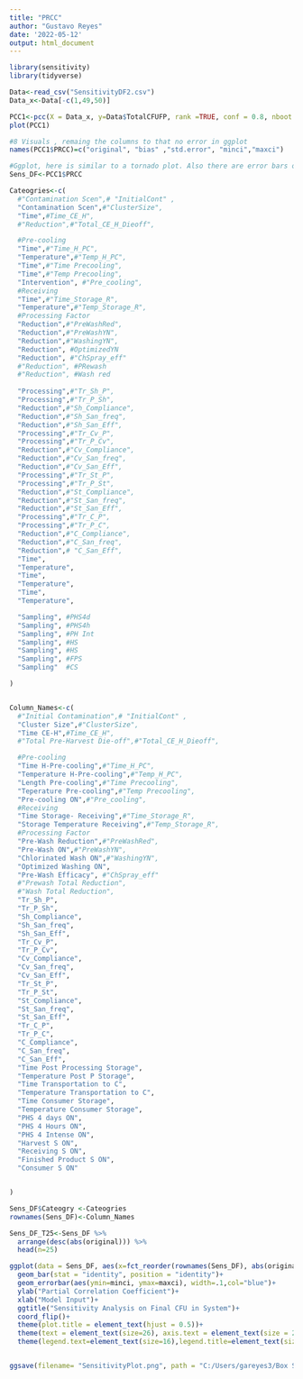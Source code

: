 ```yaml
---
title: "PRCC"
author: "Gustavo Reyes"
date: '2022-05-12'
output: html_document
---
```


```r
library(sensitivity)
library(tidyverse)
```

```r
Data<-read_csv("SensitivityDF2.csv")
Data_x<-Data[-c(1,49,50)]

```

```r
PCC1<-pcc(X = Data_x, y=Data$TotalCFUFP, rank =TRUE, conf = 0.8, nboot = 1000)
plot(PCC1)
```

```r
#8 Visuals , remaing the columns to that no error in ggplot
names(PCC1$PRCC)=c("original", "bias" ,"std.error", "minci","maxci")

#Ggplot, here is similar to a tornado plot. Also there are error bars on the 95th percentile
Sens_DF<-PCC1$PRCC 


```

```r
Cateogries<-c(
  #"Contamination Scen",# "InitialCont" ,
  "Contamination Scen",#"ClusterSize",
  "Time",#Time_CE_H",
  #"Reduction",#"Total_CE_H_Dieoff",

  #Pre-cooling
  "Time",#"Time_H_PC",
  "Temperature",#"Temp_H_PC",
  "Time",#"Time Precooling",
  "Time",#"Temp Precooling",
  "Intervention", #"Pre_cooling",
  #Receiving
  "Time",#"Time_Storage_R",
  "Temperature",#"Temp_Storage_R",
  #Processing Factor
  "Reduction",#"PreWashRed",
  "Reduction",#"PreWashYN",
  "Reduction",#"WashingYN",
  "Reduction", #OptimizedYN
  "Reduction", #"ChSpray_eff"
  #"Reduction", #PRewash
  #"Reduction", #Wash red
  
  "Processing",#"Tr_Sh_P",
  "Processing",#"Tr_P_Sh",
  "Reduction",#"Sh_Compliance",
  "Reduction",#"Sh_San_freq",
  "Reduction",#"Sh_San_Eff",
  "Processing",#"Tr_Cv_P",
  "Processing",#"Tr_P_Cv",
  "Reduction",#"Cv_Compliance",
  "Reduction",#"Cv_San_freq",
  "Reduction",#"Cv_San_Eff",
  "Processing",#"Tr_St_P",
  "Processing",#"Tr_P_St",
  "Reduction",#"St_Compliance",
  "Reduction",#"St_San_freq",
  "Reduction",#"St_San_Eff",
  "Processing",#"Tr_C_P",
  "Processing",#"Tr_P_C",
  "Reduction",#"C_Compliance",
  "Reduction",#"C_San_freq",
  "Reduction",# "C_San_Eff",
  "Time",
  "Temperature",
  "Time",
  "Temperature",
  "Time",
  "Temperature", 

  "Sampling", #PHS4d
  "Sampling", #PHS4h
  "Sampling", #PH Int
  "Sampling", #HS
  "Sampling", #HS
  "Sampling", #FPS
  "Sampling"  #CS

)


Column_Names<-c(
  #"Initial Contamination",# "InitialCont" ,
  "Cluster Size",#"ClusterSize",
  "Time CE-H",#Time_CE_H",
  #"Total Pre-Harvest Die-off",#"Total_CE_H_Dieoff",

  #Pre-cooling
  "Time H-Pre-cooling",#"Time_H_PC",
  "Temperature H-Pre-cooling",#"Temp_H_PC",
  "Length Pre-cooling",#"Time Precooling",
  "Teperature Pre-cooling",#"Temp Precooling",
  "Pre-cooling ON",#"Pre_cooling",
  #Receiving
  "Time Storage- Receiving",#"Time_Storage_R",
  "Storage Temperature Receiving",#"Temp_Storage_R",
  #Processing Factor
  "Pre-Wash Reduction",#"PreWashRed",
  "Pre-Wash ON",#"PreWashYN",
  "Chlorinated Wash ON",#"WashingYN",
  "Optimized Washing ON",
  "Pre-Wash Efficacy", #"ChSpray_eff"
  #"Prewash Total Reduction",
  #"Wash Total Reduction",
  "Tr_Sh_P",
  "Tr_P_Sh",
  "Sh_Compliance",
  "Sh_San_freq",
  "Sh_San_Eff",
  "Tr_Cv_P",
  "Tr_P_Cv",
  "Cv_Compliance",
  "Cv_San_freq",
  "Cv_San_Eff",
  "Tr_St_P",
  "Tr_P_St",
  "St_Compliance",
  "St_San_freq",
  "St_San_Eff",
  "Tr_C_P",
  "Tr_P_C",
  "C_Compliance",
  "C_San_freq",
  "C_San_Eff",
  "Time Post Processing Storage",
  "Temperature Post P Storage",
  "Time Transportation to C",
  "Temperature Transportation to C",
  "Time Consumer Storage",
  "Temperature Consumer Storage",
  "PHS 4 days ON",
  "PHS 4 Hours ON",
  "PHS 4 Intense ON",
  "Harvest S ON",
  "Receiving S ON",
  "Finished Product S ON",
  "Consumer S ON"


)

Sens_DF$Cateogry <-Cateogries 
rownames(Sens_DF)<-Column_Names

Sens_DF_T25<-Sens_DF %>% 
  arrange(desc(abs(original))) %>% 
  head(n=25)

```


```r


ggplot(data = Sens_DF, aes(x=fct_reorder(rownames(Sens_DF), abs(original)),y=original, fill = Cateogry))+
  geom_bar(stat = "identity", position = "identity")+
  geom_errorbar(aes(ymin=minci, ymax=maxci), width=.1,col="blue")+
  ylab("Partial Correlation Coefficient")+
  xlab("Model Input")+
  ggtitle("Sensitivity Analysis on Final CFU in System")+
  coord_flip()+
  theme(plot.title = element_text(hjust = 0.5))+
  theme(text = element_text(size=26), axis.text = element_text(size = 24))+
  theme(legend.text=element_text(size=16),legend.title=element_text(size=20))+


ggsave(filename= "SensitivityPlot.png", path = "C:/Users/gareyes3/Box Sync/CPS Project- Farm to Facility/Papers/CSV Data", height = 15, width =20, dpi = 600)
```

